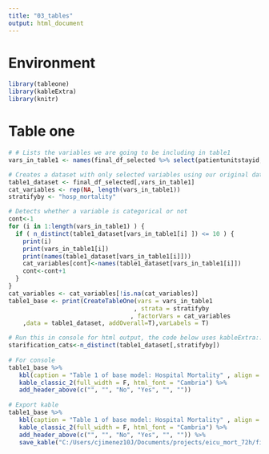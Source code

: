 ```yaml
---
title: "03_tables"
output: html_document
---
```


# Environment
```r
library(tableone)
library(kableExtra)
library(knitr)
```


# Table one
```r
# # Lists the variables we are going to be including in table1
vars_in_table1 <- names(final_df_selected %>% select(patientunitstayid,age_numeric,gender,hosp_mortality,icu_los_hours,norepinephrine_mean, norepinephrine_max, norepinephrine_min, epinephrine_mean, epinephrine_max, epinephrine_min, dopamine_mean, dopamine_max, dopamine_min, dobutamine_mean, dobutamine_max, dobutamine_min, phenylephrine_mean, phenylephrine_max, phenylephrine_min, vasopressin_mean, vasopressin_max, vasopressin_min, milrinone_mean, milrinone_max, milrinone_min, heparin_mean, heparin_max, heparin_min, warfarin_mean, warfarin_max, warfarin_min, heartrate_mean, heartrate_max, heartrate_min, respiratoryrate_mean, respiratoryrate_max, respiratoryrate_min, spo2_mean, spo2_max, spo2_min, nibp_systolic_mean, nibp_systolic_max, nibp_systolic_min, nibp_diastolic_mean, nibp_diastolic_max, nibp_diastolic_min, nibp_mean_mean, nibp_mean_max, nibp_mean_min, temperature_mean, temperature_max, temperature_min))

# Creates a dataset with only selected variables using our original dataset and generates an empty list for storing categorical variables
table1_dataset <- final_df_selected[,vars_in_table1]
cat_variables <- rep(NA, length(vars_in_table1))
stratifyby <- "hosp_mortality"

# Detects whether a variable is categorical or not
cont<-1
for (i in 1:length(vars_in_table1) ) {
  if ( n_distinct(table1_dataset[vars_in_table1[i] ]) <= 10 ) {
    print(i)
    print(vars_in_table1[i])
    print(names(table1_dataset[vars_in_table1[i]]))
    cat_variables[cont]<-names(table1_dataset[vars_in_table1[i]])
    cont<-cont+1
  }
}
cat_variables <- cat_variables[!is.na(cat_variables)]
table1_base <- print(CreateTableOne(vars = vars_in_table1
                                   , strata = stratifyby
                                  , factorVars = cat_variables
    ,data = table1_dataset, addOverall=T),varLabels = T)

# Run this in console for html output, the code below uses kableExtra::
starification_cats<-n_distinct(table1_dataset[,stratifyby])
 
# For console
table1_base %>%
   kbl(caption = "Table 1 of base model: Hospital Mortality" , align = "c") %>%
   kable_classic_2(full_width = F, html_font = "Cambria") %>%
   add_header_above(c("", "", "No", "Yes", "", ""))
 
# Export kable
table1_base %>%
   kbl(caption = "Table 1 of base model: Hospital Mortality" , align = "c") %>%
   kable_classic_2(full_width = F, html_font = "Cambria") %>%
   add_header_above(c("", "", "No", "Yes", "", "")) %>%
   save_kable("C:/Users/cjimenez10J/Documents/projects/eicu_mort_72h/figures/table1_base.jpg", zoom = 10)
```


